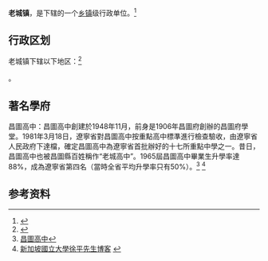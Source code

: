 {{中国乡级行政区|21/12/24/101/000}}

'''老城镇'''，是{{PRC admin/fullname|21/12/24/101/000|3}}下辖的一个[[乡镇|乡镇]]级行政单位。<ref>{{PRC admin/ref sgc|{{PRC admin/parent|21/12/24/101/000}}}}</ref>

== 行政区划 ==

老城镇下辖以下地区：<ref>{{PRC admin/ref sgc|21/12/24/101/000}}</ref>

{{PRC admin/children|21/12/24/101/000}}。

== 著名學府 ==
昌圖高中：昌圖高中創建於1948年11月，前身是1906年昌圖府創辦的昌圖府學堂。1981年3月18日，遼寧省對昌圖高中按重點高中標準進行檢查驗收，由遼寧省人民政府下達檔，確定昌圖高中為遼寧省首批辦好的十七所重點中學之一。昔日，昌圖高中也被昌圖縣百姓稱作“老城高中”。1965屆昌圖高中畢業生升學率達88%，成為遼寧省第四名（當時全省平均升學率只有50%）。<ref>[http://baike.baidu.com/item/%E6%98%8C%E5%9B%BE%E9%AB%98%E4%B8%AD/19733693?fr=aladdin 昌圖高中]</ref> <ref>[http://blog.nus.edu.sg/xuping/2016/03/27/%e6%98%8c%e5%9c%96%e9%ab%98%e4%b8%ad/ 新加坡國立大學徐平先生博客] {{webarchive|url=https://web.archive.org/web/20161221005354/http://blog.nus.edu.sg/xuping/2016/03/27/%e6%98%8c%e5%9c%96%e9%ab%98%e4%b8%ad/ |date=2016-12-21 }}</ref>

== 参考资料 ==

{{reflist}}

{{行政区划小作品}}
{{PRC admin/navcat|21/12/24/101/000}}